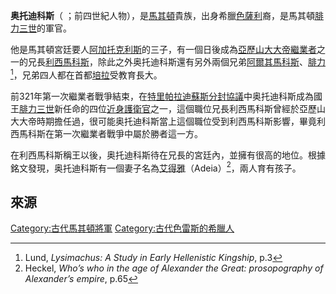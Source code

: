 '''奥托迪科斯'''（{{lang-el|Ἀλκίμαχος}} ；前四世紀人物），是[[馬其頓|馬其頓]]貴族，出身希臘[[色薩利|色薩利]]裔，是馬其頓[[腓力三世_(馬其頓)|腓力三世]]的軍官。

他是馬其頓宮廷要人[[培拉的阿加托克利斯|阿加托克利斯]]的三子，有一個日後成為[[亞歷山大大帝|亞歷山大大帝]][[繼業者|繼業者]]之一的兄長[[利西馬科斯|利西馬科斯]]，除此之外奥托迪科斯還有另外兩個兄弟[[阿波羅尼亞的阿爾其馬科斯|阿爾其馬科斯]]、[[腓力_(培拉的阿加托克利斯之子)|腓力]]<ref>Lund, ''Lysimachus: A Study in Early Hellenistic Kingship'', p.3</ref>，兄弟四人都在首都[[培拉|培拉]]受教育長大。

前321年第一次繼業者戰爭結束，在[[特里帕拉迪蘇斯分封協議|特里帕拉迪蘇斯分封協議]]中奥托迪科斯成為國王[[腓力三世_(馬其頓)|腓力三世]]新任命的四位[[近身護衛官|近身護衛官]]之一，這個職位兄長利西馬科斯曾經於亞歷山大大帝時期擔任過，很可能奥托迪科斯當上這個職位受到利西馬科斯影響，畢竟利西馬科斯在第一次繼業者戰爭中屬於勝者這一方。

在利西馬科斯稱王以後，奥托迪科斯待在兄長的宮廷內，並擁有很高的地位。根據銘文發現，奥托迪科斯有一個妻子名為[[艾得雅|艾得雅]]（Adeia）<ref>Heckel, ''Who’s who in the age of Alexander the Great: prosopography of Alexander’s empire'', p.65</ref>，兩人育有孩子。 

==來源==
{{reflist}}


[[Category:古代馬其頓將軍|Category:古代馬其頓將軍]]
[[Category:古代色雷斯的希臘人|Category:古代色雷斯的希臘人]]